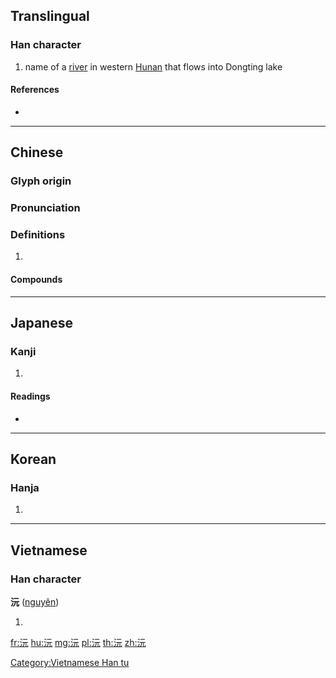 {{also|源}}
==Translingual==

===Han character===
{{Han char|rn=85|rad=水|as=04|sn=7|four=31111|canj=EMMU}}

# name of a [[river]] in western [[Hunan]] that flows into Dongting lake

====References====
* {{Han ref|kx=0610.020|dkj=17186|dj=1002.120|hdz=31558.030|uh=6C85|ud=27781|bh=A84A|bd=43082}}

----

==Chinese==
{{zh-forms}}

===Glyph origin===
{{Han etym}}

===Pronunciation===
{{zh-pron
|m=yuán
|c=jyun4
|mc=y
|oc=y
|cat=
}}

===Definitions===
{{zh-hanzi}}

# {{rfdef|zh}}

====Compounds====
{{zh-der|沅江}}

----

==Japanese==

===Kanji===
{{ja-kanji|grade=|rs=水04}}

# {{defn|lang=ja|sort=水04}}

====Readings====
* {{ja-readings|on=[[げん]] (gen)|kun=[[みなもと]] (minamoto)}}

----

==Korean==

===Hanja===
{{ko-hanja|hangeul=원|eumhun=|rv=won|mr=wŏn|y=wen}}

# {{defn|lang=ko|sort=水04}}

----

==Vietnamese==

===Han character===
'''沅''' ([[nguyên]])

# {{defn|vi}}

[[Category:Vietnamese Han tu]]

[[fr:沅]]
[[hu:沅]]
[[mg:沅]]
[[pl:沅]]
[[th:沅]]
[[zh:沅]]